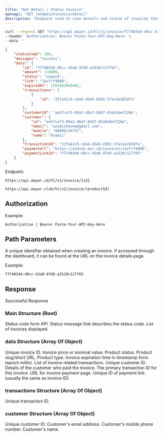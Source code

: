 ```yaml
---
title: "Get Detail / Status Invoice"
openapi: "GET /endpointinvoice/detail"
description: "Endpoint used to view details and status of invoices that have been created"
---
```


<RequestExample>

```bash Request Example
curl --request GET 'https://api.mayar.id/hl/v1/invoice/f774034d-d9cc-43a0-97d8-a2520c127f03' \
--header 'Authorization: Bearer Paste-Your-API-Key-Here' \
--data ''
```

</RequestExample>

<ResponseExample>

```json Response Example 200
{
    "statusCode": 200,
    "messages": "success",
    "data": {
        "id": "f774034d-d9cc-43a0-97d8-a2520c127f03",
        "amount": 110000,
        "status": "unpaid",
        "link": "ibzfrf4880",
        "expiredAt": 1764582069401,
        "transactions": [
            {
                "id": "23fa41c5-c6ed-45d4-8302-5fac4a165dfa"
            }
        ],
        "customerId": "ae57ce73-89a2-46a7-84d7-93a616ef220e",
        "customer": {
            "id": "ae57ce73-89a2-46a7-84d7-93a616ef220e",
            "email": "azumiikecee@gmail.com",
            "mobile": "08996136751",
            "name": "Azumii"
        },
        "transactionId": "23fa41c5-c6ed-45d4-8302-5fac4a165dfa",
        "paymentUrl": "https://andiak.myr.id/invoices/ibzfrf4880",
        "paymentLinkId": "f774034d-d9cc-43a0-97d8-a2520c127f03"
    }
}
```

</ResponseExample>

Endpoint:

<CodeGroup>

```Production Production
https://api.mayar.id/hl/v1/invoice/{id}
```


```Sandbox Sandbox
https://api.mayar.club/hl/v1/invoice/(productId)
```

</CodeGroup>

## Authorization

<ResponseField name="Authorization" type="string" required>
  Example:

  `Authorization | Bearer Paste-Your-API-Key-Here`
</ResponseField>

## Path Parameters

<ParamField path="id" type="string<uuid>" required>
  A unique identifier obtained when creating an invoice. If accessed through the dashboard, it can be found at the URL on the invoice details page.

  Example:

  `f774034d-d9cc-43a0-97d8-a2520c127f03`
</ParamField>

## Response

Successful Response

### Main Structure (Root)

<ResponseField name="statusCode" type="integer" required>
  Status code form API.
</ResponseField>

<ResponseField name="messages" type="string" required>
  Status message that describes the status code.
</ResponseField>

<ResponseField name="data" type="array of object">
  List of invoices displayed.
</ResponseField>

### data Structure (Array Of Object)

<ResponseField name="id" type="string<uuid>" required>
  Unique invoice ID.
</ResponseField>

<ResponseField name="amount" type="integer" required>
  Invoice price or nominal value.
</ResponseField>

<ResponseField name="status" type="string" required>
  Product status.
</ResponseField>

<ResponseField name="link" type="string" required>
  Product slug/short URL.
</ResponseField>

<ResponseField name="type" type="string" required>
  Product type.
</ResponseField>

<ResponseField name="expiredAt" type="integer" required>
  Invoice expiration time in timestamp form (epoch millis).
</ResponseField>

<ResponseField name="transactions" type="array of object">
  List of invoice related transactions.
</ResponseField>

<ResponseField name="customerId" type="string<uuid>" required>
  Unique customer ID.
</ResponseField>

<ResponseField name="customer" type="array of object">
  Details of the customer who paid the invoice.
</ResponseField>

<ResponseField name="transactionId" type="string<uuid>" required>
  The primary transaction ID for this invoice.
</ResponseField>

<ResponseField name="paymentUrl" type="string" required>
  URL for invoice payment page.
</ResponseField>

<ResponseField name="paymentLinkId" type="string<uuid>" required>
  Unique ID of payment link (usually the same as invoice ID).
</ResponseField>

### transactions Structure (Array Of Object)

<ResponseField name="id" type="string <uuid>" required>
  Unique transaction ID.
</ResponseField>

### customer Structure (Array Of Object)

<ResponseField name="id" type="string <uuid>" required>
  Unique customer ID.
</ResponseField>

<ResponseField name="email" type="string" required>
  Customer's email address.
</ResponseField>

<ResponseField name="mobile" type="string" required>
  Customer's mobile phone number.
</ResponseField>

<ResponseField name="name" type="string" required>
  Customer's name.
</ResponseField>